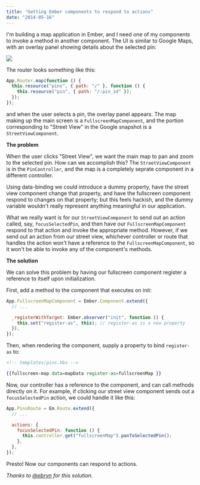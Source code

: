 ```yaml
---
title: "Getting Ember components to respond to actions"
date: "2014-05-16"
---
```



I'm building a map application in Ember, and I need one of my components to invoke a method in another component. The UI is similar to Google Maps, with an overlay panel showing details about the selected pin:

<img src={mapUrl} />

The router looks something like this:

```js
App.Router.map(function () {
  this.resource("pins", { path: "/" }, function () {
    this.resource("pin", { path: "/:pin_id" });
  });
});
```

and when the user selects a pin, the overlay panel appears. The map making up the main screen is a `FullscreenMapComponent`, and the portion corresponding to "Street View" in the Google snapshot is a `StreetViewComponent`.

**The problem**

When the user clicks "Street View", we want the main map to pan and zoom to the selected pin. How can we accomplish this? The `StreetViewComponent` is in the `PinController`, and the map is a completely seprate component in a different controller.

Using data-binding we could introduce a dummy property, have the street view component change that property, and have the fullscreen component respond to changes on that property; but this feels hackish, and the dummy variable wouldn't really represent anything meaningful in our application.

What we really want is for our `StreetViewComponent` to send out an action called, say, `focusSelectedPin`, and then have our `FullscreenMapComponent` respond to that action and invoke the appropriate method. However, if we send out an action from our street view, whichever controller or route that handles the action won't have a reference to the `FullscreenMapComponent`, so it won't be able to invoke any of the component's methods.

**The solution**

We can solve this problem by having our fullscreen component register a reference to itself upon initialization.

First, add a method to the component that executes on init:

```js
App.FullscreenMapComponent = Ember.Component.extend({
  // ...

  _registerWithTarget: Ember.observer("init", function () {
    this.set("register-as", this); // register-as is a new property
  }),
});
```

Then, when rendering the component, supply a property to bind `register-as` to:

```handlebars
<!-- templates/pins.hbs -->

{{fullscreen-map data=mapData register-as=fullscreenMap }}
```

Now, our controller has a reference to the component, and can call methods directly on it. For example, if clicking our street view component sends out a `focusSelectedPin` action, we could handle it like this:

```js
App.PinsRoute = Em.Route.extend({
  // ...

  actions: {
    focusSelectedPin: function () {
      this.controller.get("fullscreenMap").panToSelectedPin();
    },
  },
});
```

Presto! Now our components can respond to actions.

_Thanks to [@ebryn](http://www.twitter.com/ebryn) for this solution._
